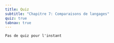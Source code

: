 ```yaml
---
title: Quiz
subtitle: "Chapitre 7: Comparaisons de langages"
quiz: true
tabnav: true
---
```

```ed-pb
Pas de quiz pour l'instant

```
